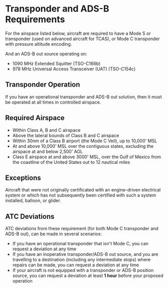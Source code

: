 

# Transponder and ADS-B Requirements

For the airspace listed below, aircraft are required to have a Mode S or
transponder (used on advanced aircraft for TCAS), or Mode C transponder with
pressure altitude encoding.

And an ADS-B out source operating on:

- 1090 MHz Extended Squitter (TSO-C166b)
- 978 MHz Universal Access Transceiver (UAT) (TSO-C154c)

<Reg part="91.215(b)" />
<Reg part="91.225(a)" />

## Transponder Operation

If you have an operational transponder and ADS-B out solution, then it must be
operated at all times in controlled airspace.

<Reg part="91.215(c)" />
<Reg part="91.225(f)" />

## Required Airspace

- Within Class A, B and C airspace
- Above the lateral bounds of Class B and C airspace
- Within 30nm of a Class B airport (the Mode C Veil), up to 10,000' MSL
- At and above 10,000' MSL over the contiguous states, excluding the airspace at
  and below 2,500' AGL
- Class E airspace at and above 3000' MSL, over the Gulf of Mexico from the
  coastline of the United States out to 12 nautical miles

<Reg part="91.215(b)" />
<Reg part="91.225(d)" />

## Exceptions

Aircraft that were not originally certificated with an engine-driven electrical
system or which has not subsequently been certified with such a system
installed, balloon, or glider.

## ATC Deviations

ATC deviations from these requirement (for both Mode C transponder and ADS-B
out), can be made in several scenarios:

- If you have an operational transponder that isn't Mode C, you can request a
  deviation at any time
- If you have an inoperative transponder/ADS-B out source, and you are
  travelling to a destination (including any intermediate stops) where repairs
  can be made, you can request a deviation at any time
- If your aircraft is not equipped with a transponder or ADS-B position source,
  you can request a deviation at least **1 hour** before your proposed operation

<Reg part="91.215(d)" />
<Reg part="91.225(f)" />

